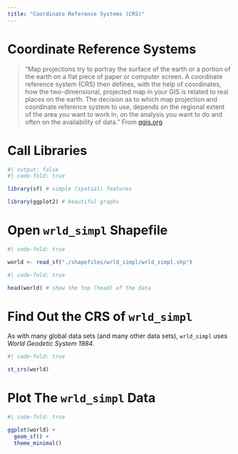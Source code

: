 ```yaml
---
title: "Coordinate Reference Systems (CRS)"
---
```


# Coordinate Reference Systems

> "Map projections try to portray the surface of the earth or a portion of the earth on a flat piece of paper or computer screen. A coordinate reference system (CRS) then defines, with the help of coordinates, how the two-dimensional, projected map in your GIS is related to real places on the earth. The decision as to which map projection and coordinate reference system to use, depends on the regional extent of the area you want to work in, on the analysis you want to do and often on the availability of data." From [qgis.org](https://docs.qgis.org/2.8/en/docs/gentle_gis_introduction/coordinate_reference_systems.html)

# Call Libraries

```r
#| output: false
#| code-fold: true

library(sf) # simple (spatial) features

library(ggplot2) # beautiful graphs

```

# Open `wrld_simpl` Shapefile

```r
#| code-fold: true

world <- read_sf("./shapefiles/wrld_simpl/wrld_simpl.shp")

```

```r
#| code-fold: true

head(world) # show the top (head) of the data

```

# Find Out the CRS of `wrld_simpl`

As with many global data sets (and many other data sets), `wrld_simpl` uses *World Geodetic System 1984*.

```r
#| code-fold: true

st_crs(world)

```

# Plot The `wrld_simpl` Data

```r
#| code-fold: true

ggplot(world) + 
  geom_sf() +
  theme_minimal()

```





